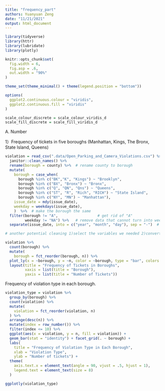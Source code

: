 ```yaml
---
title: "frequency_part"
authors: Yuanyuan Zeng
date: "11/21/2021"
output: html_document
---
```


```r

library(tidyverse)
library(httr)
library(lubridate)
library(plotly)

knitr::opts_chunk$set(
  fig.width = 6,
  fig.asp = .6,
  out.width = "90%"
)

theme_set(theme_minimal() + theme(legend.position = "bottom"))

options(
  ggplot2.continuous.colour = "viridis",
  ggplot2.continuous.fill = "viridis"
)

scale_colour_discrete = scale_colour_viridis_d
scale_fill_discrete = scale_fill_viridis_d
```

A. Number

1）Frequency of tickets in five boroughs (Manhattan, Kings, The Bronx, State Island, Queens)
```r
violation = read_csv(".data/Open_Parking_and_Camera_Violations.csv") %>% 
  janitor::clean_names() %>%
  rename(borough = county) %>%  # rename county to borough
  mutate(
    borough = case_when(
      borough %in% c("BK","K", "Kings") ~ "Brooklyn",
      borough %in% c("BX", "Bronx") ~ "Bronx",
      borough %in% c("Q", "QN", "Qns") ~ "Queens",
      borough %in% c("ST", "R", "Rich", "RICH") ~ "State Island",
      borough %in% c("NY", "MN") ~ "Manhattan"),
    issue_date = mdy(issue_date),
    weekday = weekdays(issue_date),
    )  %>%  # make the borough the same 
  filter(borough != "A",                  # get rid of "A"
         weekday != "NA") %>%   # remove data that cannot turn into weekday
  separate(issue_date, into = c("year", "month", "day"), sep = "-")  # separate date into year, month, day

# another potential cleaning 1)select the variables we needed 2)convert the mon into character ?

violation %>% 
  count(borough) %>% 
  mutate(
    borough = fct_reorder(borough, n)) %>% 
  plot_ly(x = ~borough, y = ~n, color = ~borough, type = "bar", colors = "viridis") %>% 
  layout(title = "Frequency of Tickets in Boroughs",
         xaxis = list(title = "Borough"),
         yaxis = list(title = "Number of Tickets"))
```

Frequency of violation type in each borough.

```r

violation_type = violation %>% 
  group_by(borough) %>% 
  count(violation) %>% 
  mutate(
    violation = fct_reorder(violation, n)
  ) %>% 
  arrange(desc(n)) %>% 
  mutate(index = row_number()) %>% 
  filter(index <= 10) %>% 
  ggplot(aes(x = violation, y = n, fill = violation)) + 
  geom_bar(stat = "identity") + facet_grid(. ~ borough) +
  labs(
    title = "Frequency of Violation Type in Each Borough", 
    xlab = "Violation Type", 
    ylab = "Number of tickets") +
  theme(
    axis.text.x = element_text(angle = 90, vjust = .5, hjust = 1),
    legend.text = element_text(size = 8)
  )

ggplotly(violation_type)

```


